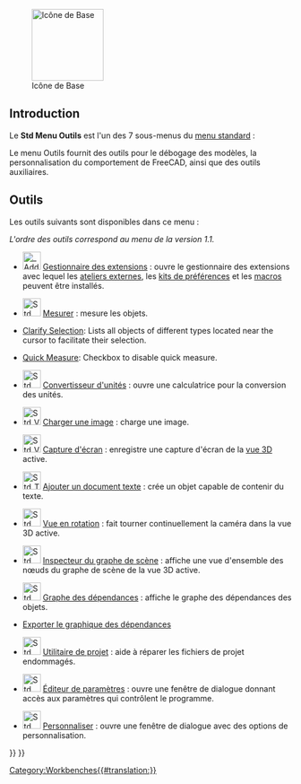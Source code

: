 <languages/>

{{Docnav/fr
|[[Std_View_Menu/fr|Menu Affichage]]
|[[Std_Macro_Menu/fr|Menu Macro]]
|[[Std_Base/fr|Base]]
|IconL=
|IconR=
|IconC=Freecad.svg
}}

[[Image:Freecad.svg|thumb|128px|Icône de Base]]

{{TOCright}}

<span id="Introduction"></span>
== Introduction ==

Le '''Std Menu Outils''' est l'un des 7 sous-menus du [[Standard_Menu/fr|menu standard]] :

<!--Veuillez garder les informations ci-dessous synchronisées avec Std_Base, Standard_Menu, Std_File_Menu etc.-->
{{StdMenu
|
[[Std_File_Menu/fr|Fichier]]
&nbsp;&nbsp;&nbsp;
[[Std_Edit_Menu/fr|Édition]]
&nbsp;&nbsp;&nbsp;
[[Std_View_Menu/fr|Affichage]]
&nbsp;&nbsp;&nbsp;
[[Std_Tools_Menu/fr|Outils]]
&nbsp;&nbsp;&nbsp;
[[Std_Macro_Menu/fr|Macro]]
&nbsp;&nbsp;&nbsp;
[[Std_Windows_Menu/fr|Fenêtre]]
&nbsp;&nbsp;&nbsp;
[[Std_Help_Menu/fr|Aide]]
}}

<!-- Veuillez garder les informations ci-dessous synchronisées avec Standard_Menu-->
Le menu Outils fournit des outils pour le débogage des modèles, la personnalisation du comportement de FreeCAD, ainsi que des outils auxiliaires.

<span id="Tools"></span>
==Outils==

Les outils suivants sont disponibles dans ce menu :

''L'ordre des outils correspond au menu de la version 1.1.''

* [[Image: AddonManager.svg|32px]] [[Std_AddonMgr/fr|Gestionnaire des extensions]] : ouvre le gestionnaire des extensions avec lequel les [[External_workbenches/fr|ateliers externes]], les [[Preference_Packs/fr|kits de préférences]] et les [[Macros/fr|macros]] peuvent être installés.

* [[Image:Std_Measure.svg|32px]] [[Std_Measure/fr|Mesurer]] : mesure les objets. {{Version/fr|1.0}}

* [[Std_ClarifySelection|Clarify Selection]]: Lists all objects of different types located near the cursor to facilitate their selection. {{Version|1.1}}

* [[Status_Bar#Quick_Measure|Quick Measure]]: Checkbox to disable quick measure. {{Version|1.1}}

* [[Image:Std_UnitsCalculator.svg|32px]] [[Std_UnitsCalculator/fr|Convertisseur d'unités]] : ouvre une calculatrice pour la conversion des unités.

* [[Image:Std_ViewLoadImage.svg|32px]] [[Std_ViewLoadImage/fr|Charger une image]] : charge une image. {{Version/fr|0.21}}

* [[File:Std_ViewScreenShot.svg|32px]] [[Std_ViewScreenShot/fr|Capture d'écran]] : enregistre une capture d'écran de la [[3D_view/fr|vue 3D]] active.

* [[Image:Std_TextDocument.svg|32px]] [[Std_TextDocument/fr|Ajouter un document texte]] : crée un objet capable de contenir du texte.

* [[Image:Std_DemoMode.svg|32px]] [[Std_DemoMode/fr|Vue en rotation]] : fait tourner continuellement la caméra dans la vue 3D active.

* [[Image:Std_SceneInspector.svg|32px]] [[Std_SceneInspector/fr|Inspecteur du graphe de scène]] : affiche une vue d'ensemble des nœuds du graphe de scène de la vue 3D active.

* [[Image:Std_DependencyGraph.svg|32px]] [[Std_DependencyGraph/fr|Graphe des dépendances]] : affiche le graphe des dépendances des objets.

* [[Std_ExportDependencyGraph/fr|Exporter le graphique des dépendances]] {{Version/fr|0.21}}

* [[Image:Std_ProjectUtil.svg|32px]] [[Std_ProjectUtil/fr|Utilitaire de projet]] : aide à réparer les fichiers de projet endommagés.

* [[Image:Std_DlgParameter.svg|32px]] [[Std_DlgParameter/fr|Éditeur de paramètres]] : ouvre une fenêtre de dialogue donnant accès aux paramètres qui contrôlent le programme.

* [[Image:Std_DlgCustomize.svg|32px]] [[Std_DlgCustomize/fr|Personnaliser]] : ouvre une fenêtre de dialogue avec des options de personnalisation.


{{Docnav/fr
|[[Std_View_Menu/fr|Menu Affichage]]
|[[Std_Macro_Menu/fr|Menu Macro]]
|[[Std_Base/fr|Base]]
|IconL=
|IconR=
|IconC=Freecad.svg
}}

{{Std_Base_navi{{#translation:}}}}
{{Userdocnavi{{#translation:}}}}
[[Category:Workbenches{{#translation:}}]]